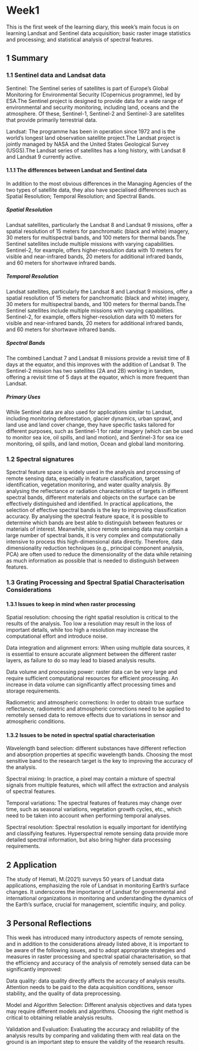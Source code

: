 # Week1 {.unnumbered}

This is the first week of the learning diary, this week's main focus is on learning Landsat and Sentinel data acquisition; basic raster image statistics and processing; and statistical analysis of spectral features.

## 1 Summary

### 1.1 Sentinel data and Landsat data

Sentinel: The Sentinel series of satellites is part of Europe's Global Monitoring for Environmental Security (Copernicus programme), led by ESA.The Sentinel project is designed to provide data for a wide range of environmental and security monitoring, including land, oceans and the atmosphere. Of these, Sentinel-1, Sentinel-2 and Sentinel-3 are satellites that provide primarily terrestrial data.

Landsat: The programme has been in operation since 1972 and is the world's longest land observation satellite project.The Landsat project is jointly managed by NASA and the United States Geological Survey (USGS).The Landsat series of satellites has a long history, with Landsat 8 and Landsat 9 currently active.

#### 1.1.1 The differences between Landsat and Sentinel data

In addition to the most obvious differences in the Managing Agencies of the two types of satellite data, they also have specialised differences such as Spatial Resolution; Temporal Resolution; and Spectral Bands.

##### Spatial Resolution

Landsat satellites, particularly the Landsat 8 and Landsat 9 missions, offer a spatial resolution of 15 meters for panchromatic (black and white) imagery, 30 meters for multispectral bands, and 100 meters for thermal bands.The Sentinel satellites include multiple missions with varying capabilities. Sentinel-2, for example, offers higher-resolution data with 10 meters for visible and near-infrared bands, 20 meters for additional infrared bands, and 60 meters for shortwave infrared bands.

##### Temporal Resolution

Landsat satellites, particularly the Landsat 8 and Landsat 9 missions, offer a spatial resolution of 15 meters for panchromatic (black and white) imagery, 30 meters for multispectral bands, and 100 meters for thermal bands.The Sentinel satellites include multiple missions with varying capabilities. Sentinel-2, for example, offers higher-resolution data with 10 meters for visible and near-infrared bands, 20 meters for additional infrared bands, and 60 meters for shortwave infrared bands.

##### Spectral Bands

The combined Landsat 7 and Landsat 8 missions provide a revisit time of 8 days at the equator, and this improves with the addition of Landsat 9. The Sentinel-2 mission has two satellites (2A and 2B) working in tandem, offering a revisit time of 5 days at the equator, which is more frequent than Landsat.

##### Primary Uses

While Sentinel data are also used for applications similar to Landsat, including monitoring deforestation, glacier dynamics, urban sprawl, and land use and land cover change, they have specific tasks tailored for different purposes, such as Sentinel-1 for radar imagery (which can be used to monitor sea ice, oil spills, and land motion), and Sentinel-3 for sea ice monitoring, oil spills, and land motion, Ocean and global land monitoring.

### 1.2 Spectral signatures

Spectral feature space is widely used in the analysis and processing of remote sensing data, especially in feature classification, target identification, vegetation monitoring, and water quality analysis. By analysing the reflectance or radiation characteristics of targets in different spectral bands, different materials and objects on the surface can be effectively distinguished and identified. In practical applications, the selection of effective spectral bands is the key to improving classification accuracy. By analysing the spectral feature space, it is possible to determine which bands are best able to distinguish between features or materials of interest. Meanwhile, since remote sensing data may contain a large number of spectral bands, it is very complex and computationally intensive to process this high-dimensional data directly. Therefore, data dimensionality reduction techniques (e.g., principal component analysis, PCA) are often used to reduce the dimensionality of the data while retaining as much information as possible that is needed to distinguish between features.

### 1.3 Grating Processing and Spectral Spatial Characterisation Considerations

#### 1.3.1 Issues to keep in mind when raster processing

Spatial resolution: choosing the right spatial resolution is critical to the results of the analysis. Too low a resolution may result in the loss of important details, while too high a resolution may increase the computational effort and introduce noise.

Data integration and alignment errors: When using multiple data sources, it is essential to ensure accurate alignment between the different raster layers, as failure to do so may lead to biased analysis results.

Data volume and processing power: raster data can be very large and require sufficient computational resources for efficient processing. An increase in data volume can significantly affect processing times and storage requirements.

Radiometric and atmospheric corrections: In order to obtain true surface reflectance, radiometric and atmospheric corrections need to be applied to remotely sensed data to remove effects due to variations in sensor and atmospheric conditions.

#### 1.3.2 Issues to be noted in spectral spatial characterisation

Wavelength band selection: different substances have different reflection and absorption properties at specific wavelength bands. Choosing the most sensitive band to the research target is the key to improving the accuracy of the analysis.

Spectral mixing: In practice, a pixel may contain a mixture of spectral signals from multiple features, which will affect the extraction and analysis of spectral features.

Temporal variations: The spectral features of features may change over time, such as seasonal variations, vegetation growth cycles, etc., which need to be taken into account when performing temporal analyses.

Spectral resolution: Spectral resolution is equally important for identifying and classifying features. Hyperspectral remote sensing data provide more detailed spectral information, but also bring higher data processing requirements.

## 2 Application

The study of Hemati, M.(2021) surveys 50 years of Landsat data applications, emphasizing the role of Landsat in monitoring Earth's surface changes. It underscores the importance of Landsat for governmental and international organizations in monitoring and understanding the dynamics of the Earth's surface, crucial for management, scientific inquiry, and policy.



## 3 Personal Reflections

This week has introduced many introductory aspects of remote sensing, and in addition to the considerations already listed above, it is important to be aware of the following issues, and to adopt appropriate strategies and measures in raster processing and spectral spatial characterisation, so that the efficiency and accuracy of the analysis of remotely sensed data can be significantly improved:

Data quality: data quality directly affects the accuracy of analysis results. Attention needs to be paid to the data acquisition conditions, sensor stability, and the quality of data preprocessing.

Model and Algorithm Selection: Different analysis objectives and data types may require different models and algorithms. Choosing the right method is critical to obtaining reliable analysis results.

Validation and Evaluation: Evaluating the accuracy and reliability of the analysis results by comparing and validating them with real data on the ground is an important step to ensure the validity of the research results.
